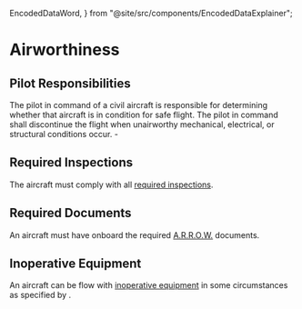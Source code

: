   EncodedDataWord,
} from "@site/src/components/EncodedDataExplainer";

# Airworthiness

## Pilot Responsibilities

The pilot in command of a civil aircraft is responsible for determining whether
that aircraft is in condition for safe flight. The pilot in command shall
discontinue the flight when unairworthy mechanical, electrical, or structural
conditions occur. - <Reg part="91.7" />

## Required Inspections

The aircraft must comply with all
[required inspections](/topics/regulations/inspections).

## Required Documents

An aircraft must have onboard the required
[A.R.R.O.W.](/topics/regulations/airworthiness/documents) documents.

## Inoperative Equipment

An aircraft can be flow with
[inoperative equipment](/topics/regulations/airworthiness/inoperative) in some
circumstances as specified by <Reg part="91.213" />.
